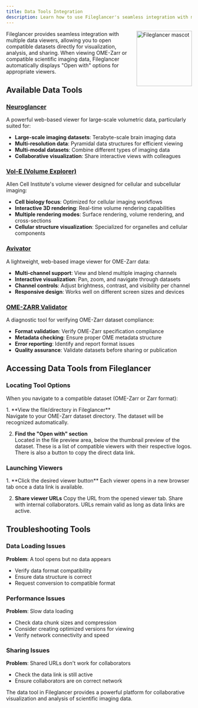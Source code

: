 ```yaml
---
title: Data Tools Integration
description: Learn how to use Fileglancer's seamless integration with multiple data tools including Neuroglancer, Vol-E, Avivator, and OME-ZARR Validator for visualizing and sharing scientific imaging data.
---
```



<img src={mascot.src} alt="Fileglancer mascot" style="width: 150px; float: right; margin: 0 0 1rem 1rem;" />

Fileglancer provides seamless integration with multiple data viewers, allowing you to open compatible datasets directly for visualization, analysis, and sharing. When viewing OME-Zarr or compatible scientific imaging data, Fileglancer automatically displays "Open with" options for appropriate viewers.

## Available Data Tools

### [Neuroglancer](https://github.com/google/neuroglancer)

A powerful web-based viewer for large-scale volumetric data, particularly suited for:

- **Large-scale imaging datasets**: Terabyte-scale brain imaging data
- **Multi-resolution data**: Pyramidal data structures for efficient viewing
- **Multi-modal datasets**: Combine different types of imaging data
- **Collaborative visualization**: Share interactive views with colleagues

### [Vol-E (Volume Explorer)](https://vol-e.allencell.org/)

Allen Cell Institute's volume viewer designed for cellular and subcellular imaging:

- **Cell biology focus**: Optimized for cellular imaging workflows
- **Interactive 3D rendering**: Real-time volume rendering capabilities
- **Multiple rendering modes**: Surface rendering, volume rendering, and cross-sections
- **Cellular structure visualization**: Specialized for organelles and cellular components

### [Avivator](https://avivator.gehlenborglab.org/)

A lightweight, web-based image viewer for OME-Zarr data:

- **Multi-channel support**: View and blend multiple imaging channels
- **Interactive visualization**: Pan, zoom, and navigate through datasets
- **Channel controls**: Adjust brightness, contrast, and visibility per channel
- **Responsive design**: Works well on different screen sizes and devices

### [OME-ZARR Validator](https://ome.github.io/ome-ngff-validator/)

A diagnostic tool for verifying OME-Zarr dataset compliance:

- **Format validation**: Verify OME-Zarr specification compliance
- **Metadata checking**: Ensure proper OME metadata structure
- **Error reporting**: Identify and report format issues
- **Quality assurance**: Validate datasets before sharing or publication

## Accessing Data Tools from Fileglancer

### Locating Tool Options

When you navigate to a compatible dataset (OME-Zarr or Zarr format):

<Steps>
1. **View the file/directory in Fileglancer**<br/>
Navigate to your OME-Zarr dataset directory. The dataset will be recognized automatically.

2. **Find the "Open with" section**<br/>
   Located in the file preview area, below the thumbnail preview of the dataset. These is a list of compatible viewers with their respective logos. There is also a button to copy the direct data link.
</Steps>

<StyledImage
lightSrc={lightDataTools}
darkSrc={darkDataTools}
alt="Screenshot of the Fileglancer interface, with arrows pointing to the Zarr viewer buttons under a Zarr thumbnail."
/>

### Launching Viewers

<Steps>
1. **Click the desired viewer button**
Each viewer opens in a new browser tab once a data link is available.

2. **Share viewer URLs**
Copy the URL from the opened viewer tab. Share with internal collaborators. URLs remain valid as long as data links are active.
</Steps>

## Troubleshooting Tools

### Data Loading Issues

**Problem**: A tool opens but no data appears

- Verify data format compatibility
- Ensure data structure is correct
- Request conversion to compatible format

### Performance Issues

**Problem**: Slow data loading

- Check data chunk sizes and compression
- Consider creating optimized versions for viewing
- Verify network connectivity and speed

### Sharing Issues

**Problem**: Shared URLs don't work for collaborators

- Check the data link is still active
- Ensure collaborators are on correct network

The data tool in Fileglancer provides a powerful platform for collaborative visualization and analysis of scientific imaging data.
